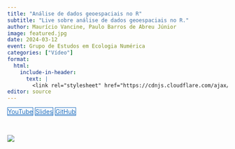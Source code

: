```yaml
---
title: "Análise de dados geoespaciais no R"
subtitle: "Live sobre análise de dados geoespaciais no R."
author: Maurício Vancine, Paulo Barros de Abreu Júnior
image: featured.jpg
date: 2024-03-12
event: Grupo de Estudos em Ecologia Numérica
categories: ["Vídeo"]
format:
  html:
    include-in-header: 
      text: |
        <link rel="stylesheet" href="https://cdnjs.cloudflare.com/ajax/libs/font-awesome/6.5.0/css/all.min.css">
editor: source
---
```


<div class="mt-4 d-flex flex-row flex-wrap gap-1 justify-content-left justify-content-sm-start" role="group" aria-label="Links">
  <a href="https://www.youtube.com/watch?v=qySBvCu7IS0" class="btn btn-custom text-capitalize" target="_blank"><i class="fas fa-images me-1"></i>YouTube</a>
  <a href="https://mauriciovancine.github.io/talk-r-geospatial/01_slides/slides.html" class="btn btn-custom text-capitalize" target="_blank"><i class="fas fa-images me-1"></i>Slides</a>
  <a href="https://github.com/mauriciovancine/talk-r-geospatial" class="btn btn-custom text-capitalize" target="_blank"><i class="fab fa-github me-1"></i>GitHub</a>
</div>

<style>
  .btn-custom {
    background-color: white;
    border: 1px solid #1c6cbe; /* Borda azul */
    color: #1c6cbe; /* Texto azul */
    transition: background-color 0.3s, color 0.3s;
  }
  .btn-custom:hover {
    background-color: #1c6cbe; /* Cor de fundo azul ao passar o mouse */
    color: white; /* Texto branco */
  }
</style>

<br>

![](featured.jpg)
